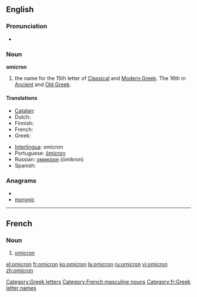 {{letter_disp2|xi|[[image:Greek_uc_omicron.png|39px]][[image:Greek_lc_omicron.png|28px]] |pi|όμικρον|Ο|ο}}{{also|òmicron}}
==English==

===Pronunciation===
* {{audio|en-us-omicron.ogg|Audio (US)}}

===Noun===
'''omicron'''

# the name for the 15th letter of [[Classical Greek|Classical]] and [[Modern Greek]].  The 16th in [[Ancient Greek|Ancient]] and [[Old Greek]].

====Translations====
{{trans-top|Greek letter}}
* [[Catalan]]: {{t-|ca|òmicron|f}}
* Dutch: {{t-|nl|omikron|m}}
* Finnish: {{t+|fi|omikron}}
* French: {{t+|fr|omicron|m}}
* Greek: {{t+|el|όμικρον|n}}
{{trans-mid}}
* [[Interlingua]]: omicron
* Portuguese: [[ômicron]] {{m}}
* Russian: [[омикрон]] (ómikron) {{m}}
* Spanish: {{t|es|ómicron|f}}
{{trans-bottom}}

===Anagrams===
* {{alphagram|cimnoor}}
* [[moronic#English|moronic]]

[[Category:Greek letters]]

----

==French==

===Noun===
{{infl|fr|noun}} {{m|inv}}

# [[#English|omicron]] {{gloss|Greek letter}}

[[Category:French masculine nouns]]
[[Category:fr:Greek letter names]]

[[el:omicron]]
[[fr:omicron]]
[[ko:omicron]]
[[la:omicron]]
[[ru:omicron]]
[[vi:omicron]]
[[zh:omicron]]